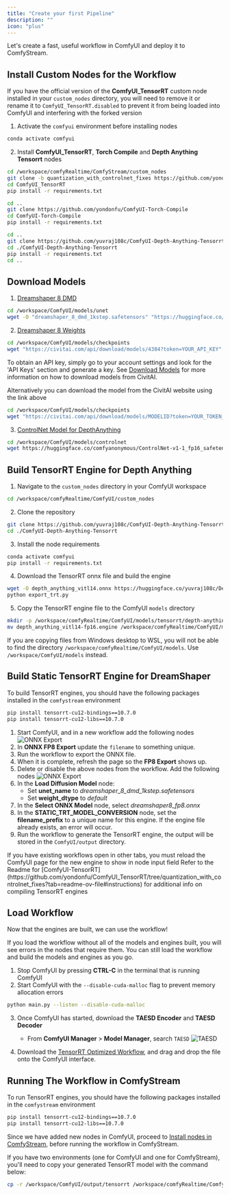 ```yaml
---
title: "Create your first Pipeline"
description: ""
icon: "plus"
---
```


Let's create a fast, useful workflow in ComfyUI and deploy it to ComfyStream.

## Install Custom Nodes for the Workflow

<Note>If you have the official version of the **ComfyUI_TensorRT** custom node installed in your `custom_nodes` directory, you will need to remove it or rename it to `ComfyUI_TensorRT.disabled` to prevent it from being loaded into ComfyUI and interfering with the forked version</Note>

1. Activate the `comfyui` environment before installing nodes

```bash
conda activate comfyui
```

2. Install **ComfyUI_TensorRT**, **Torch Compile** and **Depth Anything Tensorrt** nodes
```bash
cd /workspace/comfyRealtime/ComfyStream/custom_nodes
git clone -b quantization_with_controlnet_fixes https://github.com/yondonfu/ComfyUI_TensorRT.git
cd ComfyUI_TensorRT
pip install -r requirements.txt

cd ..
git clone https://github.com/yondonfu/ComfyUI-Torch-Compile
cd ComfyUI-Torch-Compile
pip install -r requirements.txt

cd ..
git clone https://github.com/yuvraj108c/ComfyUI-Depth-Anything-Tensorrt.git
cd ./ComfyUI-Depth-Anything-Tensorrt
pip install -r requirements.txt
cd ..
```

## Download Models 

1. [Dreamshaper 8 DMD](https://huggingface.co/aaronb/dreamshaper-8-dmd-1kstep/tree/main)
```bash
cd /workspace/ComfyUI/models/unet
wget -O "dreamshaper_8_dmd_1kstep.safetensors" "https://huggingface.co/aaronb/dreamshaper-8-dmd-1kstep/resolve/main/diffusion_pytorch_model.safetensors?download=true"
```

2. [Dreamshaper 8 Weights](https://civitai.com/models/4384/dreamshaper)
```bash
cd /workspace/ComfyUI/models/checkpoints
wget "https://civitai.com/api/download/models/4384?token=YOUR_API_KEY" --content-disposition
```

<Note>To obtain an API key, simply go to your account settings and look for the 'API Keys' section and generate a key. See [Download Models](../reference/download-models) for more information on how to download models from CivitAI.</Note>

Alternatively you can download the model from the CivitAI website using the link above
```bash
cd /workspace/ComfyUI/models/checkpoints
wget "https://civitai.com/api/download/models/MODELID?token=YOUR_TOKEN_HERE" --content-disposition
```

3. [ControlNet Model for DepthAnything](https://huggingface.co/comfyanonymous/ControlNet-v1-1_fp16_safetensors)
```bash
cd /workspace/ComfyUI/models/controlnet
wget https://huggingface.co/comfyanonymous/ControlNet-v1-1_fp16_safetensors/resolve/main/control_v11f1p_sd15_depth_fp16.safetensors?download=true --content-disposition
```

## Build TensorRT Engine for Depth Anything

1. Navigate to the `custom_nodes` directory in your ComfyUI workspace

```bash
cd /workspace/comfyRealtime/ComfyUI/custom_nodes
```

2. Clone the repository

```bash
git clone https://github.com/yuvraj108c/ComfyUI-Depth-Anything-Tensorrt.git
cd ./ComfyUI-Depth-Anything-Tensorrt
```

3. Install the node requirements
```bash
conda activate comfyui
pip install -r requirements.txt
```

4. Download the TensorRT onnx file and build the engine
```bash
wget -O depth_anything_vitl14.onnx https://huggingface.co/yuvraj108c/Depth-Anything-2-Onnx/resolve/main/depth_anything_v2_vitb.onnx?download=true --content-disposition
python export_trt.py
```

5. Copy the TensorRT engine file to the ComfyUI `models` directory

```bash
mkdir -p /workspace/comfyRealtime/ComfyUI/models/tensorrt/depth-anything/
mv depth_anything_vitl14-fp16.engine /workspace/comfyRealtime/ComfyUI/models/tensorrt/depth-anything/
```
<Note>If you are copying files from Windows desktop to WSL, you will not be able to find the directory `/workspace/comfyRealtime/ComfyUI/models`. Use `/workspace/ComfyUI/models` instead.</Note>


## Build Static TensorRT Engine for DreamShaper

To build TensorRT engines, you should have the following packages installed in the `comfystream` environment
```bash
pip install tensorrt-cu12-bindings==10.7.0
pip install tensorrt-cu12-libs==10.7.0
```

1. Start ComfyUI, and in a new workflow add the following nodes ![ONNX Export](../../images/onnxexport.png)
2. In **ONNX FP8 Export** update the `filename` to something unique.
3. Run the workflow to export the ONNX file.
4. When it is complete, refresh the page so the **FP8 Export** shows up. 
5. Delete or disable the above nodes from the workflow. Add the following nodes ![ONNX Export](../../images/static-engine.png)
6. In the **Load Diffusion Model** node: 
    - Set **unet_name** to *dreamshaper_8_dmd_1kstep.safetensors*
    - Set **weight_dtype** to *default*
6. In the **Select ONNX Model** node, select *dreamshaper8_fp8.onnx*
7. In the **STATIC_TRT_MODEL_CONVERSION** node, set the **filename_prefix** to a unique name for this engine. <Warning>If the engine file already exists, an error will occur.</Warning>
8. Run the workflow to generate the TensorRT engine, the output will be stored in the `ComfyUI/output` directory.
<Note>
If you have existing workflows open in other tabs, you must reload the ComfyUI page for the new engine to show in node input field
</Note>

<Info>
Refer to the Readme for [ComfyUI-TensorRT](https://github.com/yondonfu/ComfyUI_TensorRT/tree/quantization_with_controlnet_fixes?tab=readme-ov-file#instructions) for additional info on compiling TensorRT engines
</Info>

## Load Workflow
Now that the engines are built, we can use the workflow!

<Note>If you load the workflow without all of the models and engines built, you will see errors in the nodes that require them. You can still load the workflow and build the models and engines as you go.</Note>

1. Stop ComfyUI by pressing **CTRL-C** in the terminal that is running ComfyUI
2. Start ComfyUI with the `--disable-cuda-malloc` flag to prevent memory allocation errors

```bash
python main.py --listen --disable-cuda-malloc
```

3. Once ComfyUI has started, download the **TAESD Encoder** and **TAESD Decoder**
    - From **ComfyUI Manager** > **Model Manager**, search `TAESD` ![TAESD](../../images/TAESD.png)

4. Download the [TensorRT Optimized Workflow](https://gist.githubusercontent.com/yondonfu/592a04e075e790981cd401124e0d84e4/raw/0fcf100e0f57cd1dc47621bb4018a9933d9ed2df/workflow.json), and drag and drop the file onto the ComfyUI interface.


## Running The Workflow in ComfyStream

To run TensorRT engines, you should have the following packages installed in the `comfystream` environment
```bash
pip install tensorrt-cu12-bindings==10.7.0
pip install tensorrt-cu12-libs==10.7.0
```

Since we have added new nodes in ComfyUI, proceed to [Install nodes in ComfyStream](../install/custom-node-installation#install-nodes-in-comfystream), before running the workflow in ComfyStream.

If you have two environments (one for ComfyUI and one for ComfyStream), you'll need to copy your generated TensorRT model with the command below:
```bash
cp -r /workspace/ComfyUI/output/tensorrt /workspace/comfyRealtime/ComfyUI/output/
```

